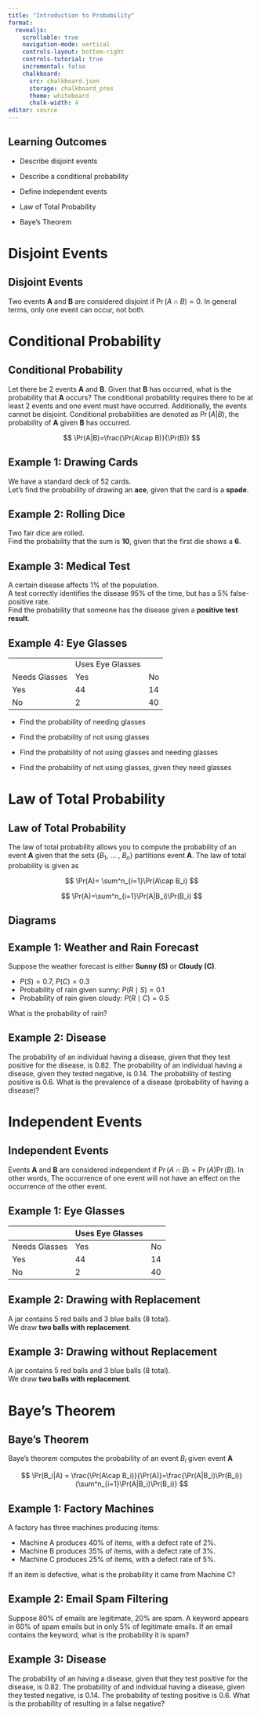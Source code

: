 ```yaml
---
title: "Introduction to Probability"
format:
  revealjs:
    scrollable: true
    navigation-mode: vertical
    controls-layout: bottom-right
    controls-tutorial: true
    incremental: false 
    chalkboard:
      src: chalkboard.json
      storage: chalkboard_pres
      theme: whiteboard
      chalk-width: 4
editor: source
---
```


## Learning Outcomes

-   Describe disjoint events

-   Describe a conditional probability

-   Define independent events

-   Law of Total Probability

-   Baye's Theorem

# Disjoint Events

## Disjoint Events

Two events **A** and **B** are considered disjoint if $\Pr(A\cap B)=0$. In general terms, only one event can occur, not both.


# Conditional Probability

## Conditional Probability

Let there be 2 events **A** and **B**. Given that **B** has occurred, what is the probability that **A** occurs? The conditional probability requires there to be at least 2 events and one event must have occurred. Additionally, the events cannot be disjoint. Conditional probabilities are denoted as $\Pr(A|B)$, the probability of **A** given **B** has occurred.

$$
\Pr(A|B)=\frac{\Pr(A\cap B)}{\Pr(B)}
$$



## Example 1: Drawing Cards

We have a standard deck of 52 cards.  
Let’s find the probability of drawing an **ace**, given that the card is a **spade**.


## Example 2: Rolling Dice

Two fair dice are rolled.  
Find the probability that the sum is **10**, given that the first die shows a **6**.


## Example 3: Medical Test

A certain disease affects 1% of the population.  
A test correctly identifies the disease 95% of the time, but has a 5% false-positive rate.  
Find the probability that someone has the disease given a **positive test result**.

## Example 4: Eye Glasses

|               |                  |     |
|---------------|------------------|-----|
|               | Uses Eye Glasses |     |
| Needs Glasses | Yes              | No  |
| Yes           | 44               | 14  |
| No            | 2                | 40  |

-   Find the probability of needing glasses

-   Find the probability of not using glasses

-   Find the probability of not using glasses and needing glasses

-   Find the probability of not using glasses, given they need glasses


# Law of Total Probability

## Law of Total Probability

The law of total probability allows you to compute the probability of an event **A** given that the sets {$B_1$, ... , $B_n$} partitions event **A**. The law of total probability is given as

$$
\Pr(A)= \sum^n_{i=1}\Pr(A\cap B_i)
$$

::: fragment
$$
\Pr(A)=\sum^n_{i=1}\Pr(A|B_i)\Pr(B_i)
$$
:::

## Diagrams

## Example 1: Weather and Rain Forecast

Suppose the weather forecast is either **Sunny (S)** or **Cloudy (C)**.

- $P(S) = 0.7$, $P(C) = 0.3$  
- Probability of rain given sunny: $P(R \mid S) = 0.1$  
- Probability of rain given cloudy: $P(R \mid C) = 0.5$  

What is the probability of rain?


## Example 2: Disease

The probability of an individual having a disease, given that they test positive for the disease, is 0.82. The probability of an individual having a disease, given they tested negative, is 0.14. The probability of testing positive is 0.6. What is the prevalence of a disease (probability of having a disease)?

# Independent Events

## Independent Events

Events **A** and **B** are considered independent if $\Pr(A\cap B)=\Pr(A)\Pr(B)$. In other words, The occurrence of one event will not have an effect on the occurrence of the other event.

## Example 1: Eye Glasses

|               | Uses Eye Glasses |     |
|---------------|------------------|-----|
| Needs Glasses | Yes              | No  |
| Yes           | 44               | 14  |
| No            | 2                | 40  |

## Example 2: Drawing with Replacement

A jar contains 5 red balls and 3 blue balls (8 total).  
We draw **two balls with replacement**.

## Example 3: Drawing without Replacement

A jar contains 5 red balls and 3 blue balls (8 total).  
We draw **two balls with replacement**.



# Baye's Theorem

## Baye's Theorem

Baye's theorem computes the probability of an event $B_i$ given event **A**

$$
\Pr(B_i|A) = \frac{\Pr(A\cap B_i)}{\Pr(A)}=\frac{\Pr(A|B_i)\Pr(B_i)}{\sum^n_{i=1}\Pr(A|B_i)\Pr(B_i)}
$$

## Example 1: Factory Machines

A factory has three machines producing items:

- Machine A produces 40% of items, with a defect rate of 2%.  
- Machine B produces 35% of items, with a defect rate of 3%.  
- Machine C produces 25% of items, with a defect rate of 5%.  

If an item is defective, what is the probability it came from Machine C?


## Example 2: Email Spam Filtering

Suppose 80% of emails are legitimate, 20% are spam. A keyword appears in 60% of spam emails but in only 5% of legitimate emails.  If an email contains the keyword, what is the probability it is spam?

## Example 3: Disease

The probability of an having a disease, given that they test positive for the disease, is 0.82. The probability of and individual having a disease, given they tested negative, is 0.14. The probability of testing positive is 0.6. What is the probability of resulting in a false negative?